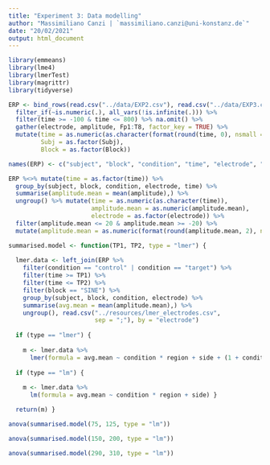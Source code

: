 ```yaml
---
title: "Experiment 3: Data modelling"
author: "Massimiliano Canzi | `massimiliano.canzi@uni-konstanz.de`"
date: "20/02/2021"
output: html_document
---
```


```r
library(emmeans)
library(lme4)
library(lmerTest)
library(magrittr)
library(tidyverse)
```

```r
ERP <- bind_rows(read.csv("../data/EXP2.csv"), read.csv("../data/EXP3.csv")) %>% 
  filter_if(~is.numeric(.), all_vars(!is.infinite(.))) %>%
  filter(time >= -100 & time <= 800) %>% na.omit() %>%
  gather(electrode, amplitude, Fp1:T8, factor_key = TRUE) %>%
  mutate(time = as.numeric(as.character(format(round(time, 0), nsmall = 0))),
         Subj = as.factor(Subj),
         Block = as.factor(Block))

names(ERP) <- c("subject", "block", "condition", "time", "electrode", "amplitude")
```

```r
ERP %<>% mutate(time = as.factor(time)) %>%
  group_by(subject, block, condition, electrode, time) %>% 
  summarise(amplitude.mean = mean(amplitude),) %>% 
  ungroup() %>% mutate(time = as.numeric(as.character(time)), 
                       amplitude.mean = as.numeric(amplitude.mean), 
                       electrode = as.factor(electrode)) %>%
  filter(amplitude.mean <= 20 & amplitude.mean >= -20) %>%
  mutate(amplitude.mean = as.numeric(format(round(amplitude.mean, 2), nsmall = 2)))
```

```r
summarised.model <- function(TP1, TP2, type = "lmer") {
  
  lmer.data <- left_join(ERP %>% 
    filter(condition == "control" | condition == "target") %>% 
    filter(time >= TP1) %>%
    filter(time <= TP2) %>%
    filter(block == "SINE") %>%
    group_by(subject, block, condition, electrode) %>%
    summarise(avg.mean = mean(amplitude.mean),) %>%
    ungroup(), read.csv("../resources/lmer_electrodes.csv", 
                        sep = ";"), by = "electrode")
  
  if (type == "lmer") {
    
    m <- lmer.data %>% 
      lmer(formula = avg.mean ~ condition * region + side + (1 + condition | subject)) }
  
  if (type == "lm") {
    
    m <- lmer.data %>%
      lm(formula = avg.mean ~ condition * region + side) }

  return(m) }
```

```r
anova(summarised.model(75, 125, type = "lm"))
```

```r
anova(summarised.model(150, 200, type = "lm"))
```

```r
anova(summarised.model(290, 310, type = "lm"))
```
